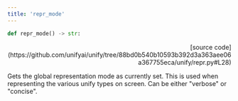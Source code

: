 ```yaml
---
title: 'repr_mode'
---
```


```python
def repr_mode() -> str:
```

<p align="right">[source code](https://github.com/unifyai/unify/tree/88bd0b540b10593b392d3a363aee06a367755eca/unify/repr.py#L28)</p>

Gets the global representation mode as currently set. This is used when representing
the various unify types on screen. Can be either "verbose" or "concise".